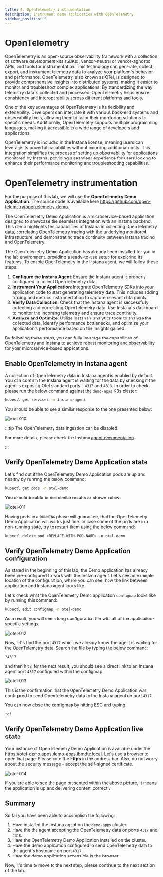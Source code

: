 ```yaml
---
title: 4. OpenTelemetry instrumentation
description: Instrument demo application with OpenTelemetry
sidebar_position: 5
---
```


# OpenTelemetry

OpenTelemetry is an open-source observability framework with a collection of
software development kits (SDKs), vendor-neutral or vendor-agnostic APIs, and
tools for instrumentation. This technology can generate, collect, export, and
instrument telemetry data to analyze your platform's behavior and performance.
OpenTelemetry, also known as OTel, is designed to provide comprehensive insights
into distributed systems, making it easier to monitor and troubleshoot complex
applications. By standardizing the way telemetry data is collected and
processed, OpenTelemetry helps ensure consistency and interoperability across
different platforms and tools.

One of the key advantages of OpenTelemetry is its flexibility and extensibility.
Developers can integrate it with various back-end systems and observability
tools, allowing them to tailor their monitoring solutions to specific needs.
Additionally, OpenTelemetry supports multiple programming languages, making it
accessible to a wide range of developers and applications.

OpenTelemetry is included in the Instana license, meaning users can leverage its
powerful capabilities without incurring additional costs. This integration
simplifies the process of setting up observability for applications monitored by
Instana, providing a seamless experience for users looking to enhance their
performance monitoring and troubleshooting capabilities.

# OpenTelemetry instrumentation

For the purpose of this lab, we will use the **OpenTelemetry Demo Application**.
The source code is available here
https://github.com/open-telemetry/opentelemetry-demo.

The OpenTelemetry Demo Application is a microservice-based application designed
to showcase the seamless integration with an Instana backend. This demo
highlights the capabilities of Instana in collecting OpenTelemetry data,
correlating OpenTelemetry tracing with the underlying monitored infrastructure,
and demonstrating trace continuity between Instana tracing and OpenTelemetry.

The OpenTelemetry Demo Application has already been installed for you in the lab
environment, providing a ready-to-use setup for exploring its features. To
enable OpenTelemetry in the Instana agent, we will follow these steps:

1. **Configure the Instana Agent**: Ensure the Instana agent is properly
   configured to collect OpenTelemetry data.
2. **Instrument Your Application**: Integrate OpenTelemetry SDKs into your
   application code to start generating telemetry data. This includes adding
   tracing and metrics instrumentation to capture relevant data points.
3. **Verify Data Collection**: Check that the Instana agent is successfully
   collecting and correlating OpenTelemetry data. Use Instana's dashboard to
   monitor the incoming telemetry and ensure trace continuity.
4. **Analyze and Optimize**: Utilize Instana's analytics tools to analyze the
   collected data, identify performance bottlenecks, and optimize your
   application's performance based on the insights gained.

By following these steps, you can fully leverage the capabilities of
OpenTelemetry and Instana to achieve robust monitoring and observability for
your microservice-based applications.

## Enable OpenTelemetry in Instana agent

A collection of OpenTelemetry data in Instana agent is enabled by default. You
can confirm the Instana agent is waiting for the data by checking if the agent
is exposing Otel standard ports - `4317` and `4318`. In order to check, please
run the below command against the `demo-apps` K3s cluster:

```bash
kubectl get services -n instana-agent
```

You should be able to see a similar response to the one presented below:

![otel-010](images/otel-instrumentation-010.png)

:::tip The OpenTelemetry data ingestion can be disabled.

For more details, please check the Instana
[agent documentation](https://www.ibm.com/docs/en/instana-observability/current?topic=instana-agent#enabling-the-opentelemetry-data-ingestion).

:::

## Verify OpenTelemetry Demo Application state

Let's find out if the OpenTelemetry Demo Application pods are up and healthy by
running the below command:

```bash
kubectl get pods -n otel-demo
```

You should be able to see similar results as shown below:

![otel-011](images/otel-instrumentation-011.png)

Having pods in a `RUNNING` phase will guarantee, that the OpenTelemetry Demo
Application will works just fine. In case some of the pods are in a non-running
state, try to restart them using the below command:

```bash
kubectl delete pod <REPLACE-WITH-POD-NAME> -n otel-demo
```

## Verify OpenTelemetry Demo Application configuration

As stated in the beginning of this lab, the Demo application has already been
pre-configured to work with the Instana agent. Let's see an example location of
the configuration, where you can see, how the link between application and
Instana agent looks like.

Let's check what the OpenTelemetry Demo application `configmap` looks like by
running this command:

```bash
kubectl edit configmap -n otel-demo
```

As a result, you will see a long configuration file with all of the
application-specific settings.

![otel-012](images/otel-instrumentation-012.png)

Now, let's find the port `4317` which we already know, the agent is waiting for
the OpenTelemetry data. Search the file by typing the below command:

```bash
?4317
```

and then hit `n` for the next result, you should see a direct link to an Instana
agent port `4317` configured within the configmap:

![otel-013](images/otel-instrumentation-013.png)

This is the confirmation that the OpenTelemetry Demo Application was configured
to send OpenTelemetry data to the Instana agent on port `4317`.

You can now close the configmap by hitting ESC and typing

```bash
:q!
```

## Verify OpenTelemetry Demo Application live state

Your instance of OpenTelemetry Demo Application is available under the
https://otel-demo.apps.demo-apps.ibmdte.local. Let's use a browser to open that
page. Please note the **https** in the address bar. Also, do not worry about the
security message - accept the self-signed certificate.

![otel-014](images/otel-instrumentation-014.png)

If you are able to see the page presented within the above picture, it means the
application is up and delivering content correctly.

## Summary

So far you have been able to accomplish the following:

1. Have installed the Instana agent on the `demo-apps` cluster.
2. Have the the agent accepting the OpenTelemetry data on ports `4317` and
   `4318`.
3. Have the OpenTelemetry Demo Application installed on the cluster.
4. Have the demo application configured to send OpenTelemetry data to the
   agent's hostname on port `4317`.
5. Have the demo application accessible in the browser.

Now, it's time to move to the next step, please continue to the next section of
the lab.
